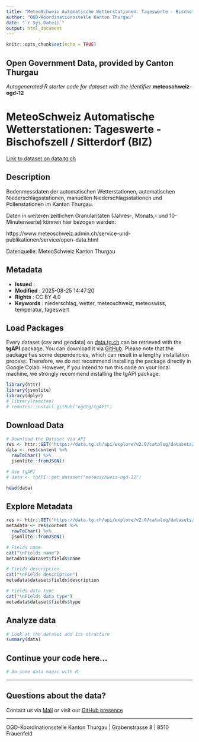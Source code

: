 ```yaml
---
title: "MeteoSchweiz Automatische Wetterstationen: Tageswerte - Bischofszell / Sitterdorf (BIZ)"
author: "OGD-Koordinationsstelle Kanton Thurgau"
date: "`r Sys.Date()`"
output: html_document
---
```


```r
knitr::opts_chunk$set(echo = TRUE)
```

## Open Government Data, provided by **Canton Thurgau**
*Autogenerated R starter code for dataset with the identifier* **meteoschweiz-ogd-12**


# **MeteoSchweiz Automatische Wetterstationen: Tageswerte - Bischofszell / Sitterdorf (BIZ)**

[Link to dataset on data.tg.ch](https://data.tg.ch/explore/dataset/meteoschweiz-ogd-12/information/)

## Description

<p>Bodenmessdaten der automatischen Wetterstationen, automatischen Niederschlagsstationen, manuellen Niederschlagsstationen und Pollenstationen im Kanton Thurgau. </p><p></p><p>Daten in weiteren zeitlichen Granularitäten (Jahres-, Monats,- und 10-Minutenwerte) können hier bezogen werden: </p><p>https://www.meteoschweiz.admin.ch/service-und-publikationen/service/open-data.html</p><p></p><p>Datenquelle: MeteoSchweiz Kanton Thurgau</p>

## Metadata

- **Issued**                   : 
- **Modified**                 : 2025-08-25 14:47:20
- **Rights**                   : CC BY 4.0
- **Keywords**                 : niederschlag, wetter, meteoschweiz, meteoswiss, temperatur, tageswert

## Load Packages

Every dataset (csv and geodata) on [data.tg.ch](https://data.tg.ch/pages/start/) can be retrieved with the **tgAPI** package. You can download it via [GitHub](https://github.com/ogdtg/tgAPI). Please note that the package has some dependencies, which can result in a lengthy installation process. Therefore, we do not recommend installing the package directly in Google Colab. However, if you intend to run this code on your local machine, we strongly recommend installing the tgAPI package.

```r
library(httr)
library(jsonlite)
library(dplyr)
# library(remotes)
# remotes::install.github("ogdtg/tgAPI")

```


## Download Data


```r
# Download the Dataset via API
res <- httr::GET("https://data.tg.ch/api/explore/v2.0/catalog/datasets/meteoschweiz-ogd-12/exports/json")
data <- res$content %>%
  rawToChar() %>%
  jsonlite::fromJSON()

# Use tgAPI
# data <- tgAPI::get_dataset("meteoschweiz-ogd-12")

head(data)

```


## Explore Metadata

```r

res <- httr::GET("https://data.tg.ch/api/explore/v2.0/catalog/datasets/meteoschweiz-ogd-12")
metadata <- res$content %>%
  rawToChar() %>%
  jsonlite::fromJSON()

# Fields name
cat("\nFields name")
metadata$dataset$fields$name

# Fields description
cat("\nFields description")
metadata$dataset$fields$description

# Fields data type
cat("\nFields data type")
metadata$dataset$fields$type

```


## Analyze data

```r

# Look at the dataset and its structure
summary(data)

```


## Continue your code here...


```r
# Do some data magic with R
```

------------------------------------------------------------------------

## Questions about the data?

Contact us via [Mail](mailto:ogd@tg.ch) or visit our [GitHub presence](https://github.com/ogdtg)


------------------------------------------------------------------------

OGD-Koordinationsstelle Kanton Thurgau | Grabenstrasse 8 | 8510 Frauenfeld
